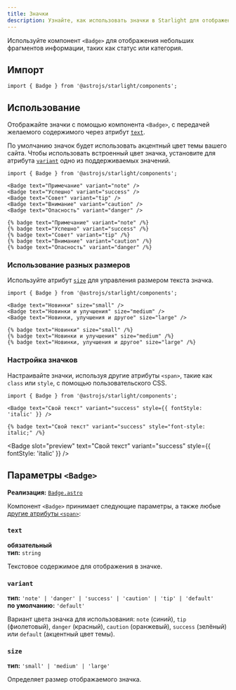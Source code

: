 ```yaml
---
title: Значки
description: Узнайте, как использовать значки в Starlight для отображения дополнительной информации.
---
```



Используйте компонент `<Badge>` для отображения небольших фрагментов информации, таких как статус или категория.


<Preview>

<Badge slot="preview" text="Новинка" />

</Preview>

## Импорт

```tsx
import { Badge } from '@astrojs/starlight/components';
```

## Использование

Отображайте значки с помощью компонента `<Badge>`, с передачей желаемого содержимого через атрибут [`text`](#text).

По умолчанию значок будет использовать акцентный цвет темы вашего сайта.
Чтобы использовать встроенный цвет значка, установите для атрибута [`variant`](#variant) одно из поддерживаемых значений.

<Preview>

```mdx
import { Badge } from '@astrojs/starlight/components';

<Badge text="Примечание" variant="note" />
<Badge text="Успешно" variant="success" />
<Badge text="Совет" variant="tip" />
<Badge text="Внимание" variant="caution" />
<Badge text="Опасность" variant="danger" />
```

<Fragment slot="markdoc">

```markdoc
{% badge text="Примечание" variant="note" /%}
{% badge text="Успешно" variant="success" /%}
{% badge text="Совет" variant="tip" /%}
{% badge text="Внимание" variant="caution" /%}
{% badge text="Опасность" variant="danger" /%}
```

</Fragment>

<Fragment slot="preview">
	<Badge text="Примечание" variant="note" />
	<Badge text="Успешно" variant="success" />
	<Badge text="Совет" variant="tip" />
	<Badge text="Внимание" variant="caution" />
	<Badge text="Опасность" variant="danger" />
</Fragment>

</Preview>

### Использование разных размеров

Используйте атрибут [`size`](#size) для управления размером текста значка.

<Preview>

```mdx /size="\w+"/
import { Badge } from '@astrojs/starlight/components';

<Badge text="Новинки" size="small" />
<Badge text="Новинки и улучшения" size="medium" />
<Badge text="Новинки, улучшения и другое" size="large" />
```

<Fragment slot="markdoc">

```markdoc /size="\w+"/
{% badge text="Новинки" size="small" /%}
{% badge text="Новинки и улучшения" size="medium" /%}
{% badge text="Новинки, улучшения и другое" size="large" /%}
```

</Fragment>

<Fragment slot="preview">
	<Badge text="Новинки" size="small" />
	<Badge text="Новинки и улучшения" size="medium" />
	<Badge text="Новинки, улучшения и другое" size="large" />
</Fragment>

</Preview>

### Настройка значков

Настраивайте значки, используя другие атрибуты `<span>`, такие как `class` или `style`, с помощью пользовательского CSS.

<Preview>

```mdx "style={{ fontStyle: 'italic' }}"
import { Badge } from '@astrojs/starlight/components';

<Badge text="Свой текст" variant="success" style={{ fontStyle: 'italic' }} />
```

<Fragment slot="markdoc">

```markdoc 'style="font-style: italic;"'
{% badge text="Свой текст" variant="success" style="font-style: italic;" /%}
```

</Fragment>

<Badge
	slot="preview"
	text="Свой текст"
	variant="success"
	style={{ fontStyle: 'italic' }}
/>

</Preview>

## Параметры `<Badge>`

**Реализация:** [`Badge.astro`](https://github.com/withastro/starlight/blob/main/packages/starlight/user-components/Badge.astro)

Компонент `<Badge>` принимает следующие параметры, а также любые [другие атрибуты `<span>`](https://developer.mozilla.org/ru/docs/Web/HTML/Global_attributes):

### `text`

**обязательный**  
**тип:** `string`

Текстовое содержимое для отображения в значке.

### `variant`

**тип:** `'note' | 'danger' | 'success' | 'caution' | 'tip' | 'default'`  
**по умолчанию:** `'default'`

Вариант цвета значка для использования: `note` (синий), `tip` (фиолетовый), `danger` (красный), `caution` (оранжевый), `success` (зелёный) или `default` (акцентный цвет темы).

### `size`

**тип:** `'small' | 'medium' | 'large'`

Определяет размер отображаемого значка.
